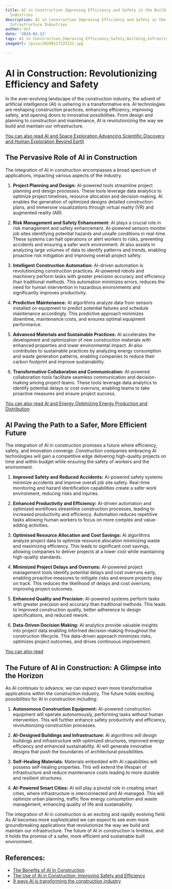 ```yaml
---
title: AI in Construction Improving Efficiency and Safety in the Building and Infrastructure
  Industries
description: AI in Construction Improving Efficiency and Safety in the Building and
  Infrastructure Industries
author: Usf
date: '2024-01-13'
tags: AI in Construction,Improving Efficiency,Safety,Building,Infrastructure Industries
imageUrl: /pixa/20240117225122.jpg

---
```

# AI in Construction: Revolutionizing Efficiency and Safety

In  the ever-evolving  landscape of the construction industry, the  advent of  artificial intelligence (AI) is ushering in a transformative era. AI technologies are  reshaping construction  practices, enhancing efficiency, improving safety, and opening doors to innovative possibilities. From design and planning to construction and maintenance, AI is revolutionizing the way we build and maintain our infrastructure.

[You can also read AI and Space Exploration Advancing Scientific Discovery and Human Exploration Beyond Earth](AI%20and%20Space%20Exploration%20Advancing%20Scientific%20Discovery%20and%20Human%20Exploration%20Beyond%20Earth)


## The  Pervasive Role of AI  in Construction

The integration  of AI in construction encompasses a broad  spectrum of applications, impacting various aspects of the industry.

1. **Project Planning and Design:** AI-powered  tools streamline project planning and design  processes. These tools leverage data  analytics to optimize project timelines,  resource allocation  and decision-making. AI enables the generation of optimized designs detailed construction  plans, and immersive visualizations through  virtual reality (VR) and augmented reality (AR).

2. **Risk Management and Safety Enhancement:** AI plays a crucial role in risk management and safety enhancement.  AI-powered sensors monitor job sites identifying potential hazards and unsafe conditions in real-time. These  systems can halt operations or alert workers to  risks, preventing accidents and ensuring a safer work  environment. AI also assists in analyzing large volumes of data to identify patterns and trends, enabling proactive risk  mitigation and improving overall project safety.

3. **Intelligent  Construction Automation:** AI-driven automation is revolutionizing construction practices. AI-powered  robots and machinery perform tasks with greater precision accuracy and efficiency than traditional methods. This automation minimizes errors, reduces the  need for human intervention in hazardous environments and significantly improves  productivity.

4. **Predictive Maintenance:** AI algorithms analyze data  from sensors installed on equipment to predict potential failures and schedule  maintenance accordingly. This predictive approach minimizes downtime,  maintenance costs, and ensures optimal equipment performance.

5. **Advanced Materials and Sustainable Practices:**  AI  accelerates the development and optimization of new construction materials with enhanced properties and lower environmental impact. AI also contributes  to sustainable practices by analyzing energy consumption and waste generation patterns, enabling companies to reduce their carbon  footprint and  improve sustainability.

6. **Transformative Collaboration and Communication:** AI-powered collaboration tools facilitate seamless communication  and decision-making among project teams. These tools leverage data analytics to  identify potential delays or  cost overruns, enabling teams to take proactive  measures and ensure project success.

[You can also read AI and Energy Optimizing Energy Production and Distribution](AI%20and%20Energy%20Optimizing%20Energy%20Production%20and%20Distribution)


## AI  Paving the  Path to a  Safer, More Efficient Future

The integration of AI in construction promises a future where efficiency,  safety, and innovation converge. Construction companies embracing AI technologies  will gain a competitive edge delivering high-quality projects on  time and within budget while ensuring the safety  of workers and the environment.

1. **Improved  Safety and Reduced Accidents:** AI-powered safety systems minimize accidents and improve overall job site safety. Real-time  monitoring and hazard identification capabilities create a safer work environment, reducing risks and injuries.

2. **Enhanced Productivity and Efficiency:** AI-driven automation and optimized workflows streamline  construction processes, leading to increased  productivity and efficiency. Automation  reduces repetitive tasks allowing human workers to  focus on more complex and value-adding activities.

3. **Optimised Resource Allocation and Cost Savings:** AI algorithms analyze project  data to optimize resource allocation minimizing  waste and maximizing efficiency. This leads to significant  cost savings, allowing companies to deliver projects at a lower  cost while maintaining high-quality standards.

4. **Minimized Project  Delays and Overruns:**  AI-powered project management tools identify potential delays and cost  overruns early, enabling proactive measures to mitigate risks and ensure projects stay on track. This reduces the likelihood of delays and cost overruns, improving  project outcomes.

5.  **Enhanced Quality and Precision:** AI-powered systems  perform tasks with greater  precision and accuracy than  traditional methods. This leads to improved construction quality, better  adherence to design specifications, and  reduced rework.

6. **Data-Driven Decision Making:** AI analytics provide valuable insights into project data enabling informed decision-making throughout the construction lifecycle. This  data-driven approach minimizes risks, optimizes project outcomes, and drives continuous improvement.

[You can also  read ]()


## The Future of AI in Construction: A Glimpse into the Horizon

As AI continues to advance, we can expect even more  transformative applications within the construction industry. The future holds exciting possibilities  for AI in construction including:

1.  **Autonomous Construction Equipment:** AI-powered construction equipment will operate autonomously,  performing tasks without human intervention.  This will further enhance safety productivity and efficiency, revolutionizing construction processes.

2. **AI-Designed Buildings and  Infrastructure:** AI algorithms will design buildings  and infrastructure with optimized structures, improved energy efficiency and enhanced sustainability. AI will generate innovative designs that push the boundaries of architectural possibilities.

3. **Self-Healing Materials:** Materials embedded with AI capabilities will  possess self-healing properties. This will extend the lifespan of infrastructure and reduce maintenance costs leading to more durable  and resilient structures.

4. **AI-Powered Smart Cities:**  AI will play a pivotal role in creating smart cities, where infrastructure is interconnected and AI-managed. This will  optimize urban planning, traffic flow energy consumption and waste management, enhancing quality of life and sustainability.

The integration  of AI in construction  is an exciting and rapidly evolving field. As AI becomes more sophisticated we can expect to see even more groundbreaking  applications  that revolutionize the way we build and  maintain our infrastructure. The future of AI in construction is limitless, and it holds the promise of a safer, more  efficient  and sustainable built environment.

## References:
- [The Benefits of AI In Construction](https://constructible.trimble.com/construction-industry/the-benefits-of-ai-in-construction)
- [The Use of AI in Construction: Improving Safety and Efficiency](https://www.linkedin.com/pulse/use-ai-construction-improving-safety-efficiency-reza-bigdeli)
- [9 ways AI is transforming the construction industry](https://construction-today.com/news/9-ways-ai-is-transforming-the-construction-industry/)
